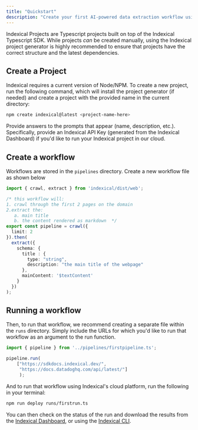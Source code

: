 ```yaml
---
title: "Quickstart"
description: "Create your first AI-powered data extraction workflow using Indexical."
---
```


Indexical Projects are Typescript projects built on top of the Indexical Typescript SDK. While projects _can_ be created manually, using the Indexical project generator is highly recommended to ensure that projects have the correct structure and the latest dependencies. 

## Create a Project

Indexical requires a current version of Node/NPM. To create a new project, run the following command, which will install the project generator (if needed) and create a project with the provided name in the current directory:

```bash
npm create indexical@latest <project-name-here>
```

Provide answers to the prompts that appear (name, description, etc.). Specifically, provide an Indexical API Key (generated from the Indexical Dashboard) if you'd like to run your Indexical project in our cloud.

## Create a workflow

Workflows are stored in the `pipelines` directory. Create a new workflow file as shown below 

```typescript pipelines/firstpipeline.ts
import { crawl, extract } from 'indexical/dist/web';

/* this workflow will: 
1. crawl through the first 2 pages on the domain
2.extract the: 
   a. main title
   b. the content rendered as markdown  */
export const pipeline = crawl({
  limit: 2
}).then(
  extract({
    schema: {
      title : {
        type: "string", 
        description: "the main title of the webpage"
      },
      mainContent: '$textContent'
    }
  })
);
```

## Running a workflow

Then, to run that workflow, we recommend creating a separate file within the `runs` directory. Simply include the URLs for which you'd like to run that workflow as an argument to the run function. 

```typescript runs/firstrun.ts
import { pipeline } from '../pipelines/firstpipeline.ts';

pipeline.run(
    ["https://sdkdocs.indexical.dev/",
     "https://docs.datadoghq.com/api/latest/"]
     );
```

And to run that workflow using Indexical's cloud platform, run the following in your terminal: 

```bash
npm run deploy runs/firstrun.ts
```
You can then check on the status of the run and download the results from the [Indexical Dashboard](https://dashboard.indexical.dev/), or using the [Indexical CLI](/cli/usage).
